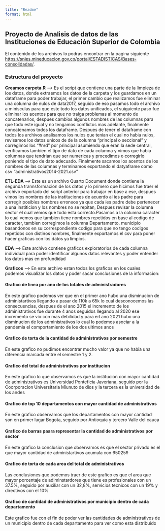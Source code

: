 ```yaml
---
title: "Readme"
format: html
---
```


## Proyecto de Analisis de datos de las  Instituciones de Educación Superior de Colombia

El contenido de los archivos lo podras encontrar en la pagina siguiente <https://snies.mineducacion.gov.co/portal/ESTADISTICAS/Bases-consolidadas/>.

### Estructura del proyecto

**Creamos carpeta.R** --> Es el script que contiene una parte de la limpieza de los datos, donde extraemos los datos de la carpeta y los guardamos en un dataframe para poder trabajar, el primer cambio que realizamos fue eliminar una columna de nulos de data2017, seguido de eso pasamos todo el archivo a minisculas para que este todo los datos unificados, el suiguiente paso fue eliminar los acentos para que no traiga problemas al momento de concatenarlos, despues cambios algunos nombres de las columnas para que todo este igual y no tengamos conflictos mas adelante, finalmente concatenamos todos los dataframe. Despues de tener el dataframe con todos los archivos analisamos los nulos que tenian el cual no habia nulos, revisamos los datos unicos de de la columna "principal o seccional" y  corregimos los "#n/d"  por principal asumiendo que eran la sede central, verificamos tambien el tipo de dato de cada columna y vimos que habia columnas que tendrian que ser numericas y procedimos o corregirlo poniendo el tipo de dato adecuado. Finalmente sacamos los acentos de los nombres de las columnas y terminamos exportando el datyaframe como csv "administrativos2014-2021.csv"

**ETL-EDA** --> Este es un archivo Quarto Document donde contiene la segunda trannsformacion de los datos y lo primero que hicimos fue traer el archivo exportado del script anterior para trabajar en base a ese, despues vimos los nombres de las instituciones de acuerdo al ies padre para corregir posibles nombres erroneos ya que cada ies padre debe pertenecer a una institicion y los nombres no se repitan, Despues revisar la columna sector el cual vemos que todo esta correcto.Pasamos a la columna caracter lo cual vemos que tambien tiene nombres repetidos en base al codigo de caracter, tambien corregimos la columna Departamento, municipio basandonos en su correspondiente codigo para que no tengo codigos repetidos con distinos nombres, finalmente exportamos el csv para poner hacer graficas con los datos ya limpios.

**EDA** --> Este archivo contiene graficos exploratorios de cada columna individual para poder identificar algunos datos relevantes y poder entender los datos mas en profundidad

**Graficos** --> En este archivo estan todos los graficos en los cuales podemos visualizar los datos y poder sacar conclusiones de la informacion:

#### Grafico de linea por ano de los totales de administradores
En este grafico podemos ver que en el primer ano hubo una disminucion de administartivos llegando a pasar de 110k a 65k lo cual desconocemos las consecuencias, despues de el ano 2015 el incremento de los administrativos fue durante 4 anos seguidos llegando al 2020 ese incremento se vio con mas debilidad y para erl ano 2021 hubo una disminucion de los administrativos lo cual lo podemos asociar a la pandemia el comportamiento de los dos ultimos anos

#### Grafico de torta de la cantidad de administrativos por semestre 
En este grafico no pudimos encontrar mucho valor ya que no habia una diferencia marcada entre el semestre 1 y 2. 

#### Grafico del total de administrativos por institucion 
En este grafico lo que observamos es que la institucion con mayor cantidad de administrativos es Universidad Ponteficia Javeriana, seguido por la Coorporacion Universitaria Miunuto de dios y la tercera es la universidad de los andes

#### Grafico de top 10 departamentos con mayor cantidad de administrativos
En este grafico observamos que los departamentos  con mayor cantidad son en primer lugar Bogota, seguido por Antioquia y tercero Valle del cauca

#### Grafico de barras paara representar la cantidad de administrativos por sector
En este grafico la conclusion que observamos es que el sector privado es el que mayor cantidad de administartivos acumula con 650259

#### Grafico de torta de cada area del total de administrativos
Las conclusiones que podemos traer de este grafico es que el area que mayor porcentaje de adiminstardores que tiene es profesionales con un 37.5%, seguido por auxiliar con un 32,8%, servicios tecnicos con un 19% y directivos con el 10%

#### Grafico de cantidad de administrativos por municipio dentro de cada departamento
Este grafico fue con el fin de poder ver las cantidades de administrativos de un municipio dentro de cada departamento para ver como esta distribuido


